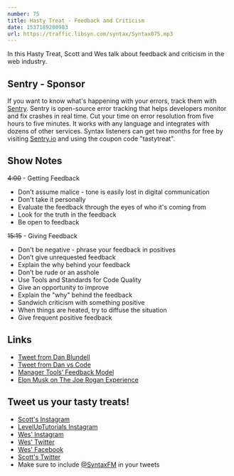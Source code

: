 ```yaml
---
number: 75
title: Hasty Treat - Feedback and Criticism
date: 1537189200983
url: https://traffic.libsyn.com/syntax/Syntax075.mp3
---
```


In this Hasty Treat, Scott and Wes talk about feedback and criticism in the web industry.

## Sentry - Sponsor

If you want to know what's happening with your errors, track them with [Sentry](https://sentry.io/). Sentry is open-source error tracking that helps developers monitor and fix crashes in real time. Cut your time on error resolution from five hours to five minutes. It works with any language and integrates with dozens of other services. Syntax listeners can get two months for free by visiting [Sentry.io](https://sentry.io/) and using the coupon code "tastytreat".

## Show Notes

~~4:00~~ - Getting Feedback

* Don't assume malice - tone is easily lost in digital communication
* Don't take it personally
* Evaluate the feedback through the eyes of who it's coming from
* Look for the truth in the feedback
* Be open to feedback

~~15:15~~ - Giving Feedback

* Don't be negative - phrase your feedback in positives
* Don’t give unrequested feedback
* Explain the why behind your feedback
* Don’t be rude or an asshole
* Use Tools and Standards for Code Quality
* Give an opportunity to improve
* Explain the "why" behind the feedback
* Sandwich criticism with something positive
* When things are heated, try to diffuse the situation
* Give frequent positive feedback

## Links

* [Tweet from Dan Blundell](https://twitter.com/danblundell/status/1039537984394211328)
* [Tweet from Dan vs Code](https://twitter.com/daveVScode/status/1039525792206741504)
* [Manager Tools’ Feedback Model](http://www.rightattitudes.com/2008/02/23/manager-tools-feedback-model/)
* [Elon Musk on The Joe Rogan Experience](https://www.youtube.com/watch?v=ycPr5-27vSI)

## Tweet us your tasty treats!

* [Scott's Instagram](https://www.instagram.com/stolinski/)
* [LevelUpTutorials Instagram](https://www.instagram.com/LevelUpTutorials/)
* [Wes' Instagram](https://www.instagram.com/wesbos/)
* [Wes' Twitter](https://twitter.com/wesbos)
* [Wes' Facebook](https://www.facebook.com/wesbos.developer)
* [Scott's Twitter](https://twitter.com/stolinski)
* Make sure to include [@SyntaxFM](https://twitter.com/SyntaxFM) in your tweets
